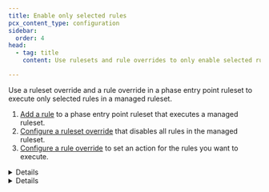 ```yaml
---
title: Enable only selected rules
pcx_content_type: configuration
sidebar:
  order: 4
head:
  - tag: title
    content: Use rulesets and rule overrides to only enable selected rules

---
```



Use a ruleset override and a rule override in a phase entry point ruleset to execute only selected rules in a managed ruleset.

1. [Add a rule](/ruleset-engine/basic-operations/deploy-rulesets/) to a phase entry point ruleset that executes a managed ruleset.
2. [Configure a ruleset override](/ruleset-engine/managed-rulesets/override-managed-ruleset/) that disables all rules in the managed ruleset.
3. [Configure a rule override](/ruleset-engine/managed-rulesets/override-managed-ruleset/) to set an action for the rules you want to execute.


<Details header="Example: Configure ruleset and rule overrides at the zone level">

The following `PUT` request uses the [Update ruleset](/ruleset-engine/rulesets-api/update/) operation at the zone level to execute only two rules from a managed ruleset in the `http_request_firewall_managed` phase.

In this example:

* `"id": "<MANAGED_RULESET_ID>"` adds a rule to the phase entry point ruleset to execute a managed ruleset for requests in the specified zone (`{zone_id}`).
* `"enabled": false` defines an override at the ruleset level to disable all rules in the managed ruleset.
* `"rules": [{"id": "<RULE_ID_1>", "action": "block", "enabled": true}, {"id": "<RULE_ID_2>", "action": "log", "enabled": true}]` defines a list of overrides at the rule level to enable two individual rules.

```bash
curl --request PUT \
https://api.cloudflare.com/client/v4/zones/{zone_id}/rulesets/phases/http_request_firewall_managed/entrypoint \
--header "Authorization: Bearer <API_TOKEN>" \
--header "Content-Type: application/json" \
--data '{
  "rules": [
    {
      "action": "execute",
      "expression": "true",
      "action_parameters": {
        "id": "<MANAGED_RULESET_ID>",
        "overrides": {
          "enabled": false,
          "rules": [
            {
              "id": "<RULE_ID_1>",
              "action": "block",
              "enabled": true
            },
            {
              "id": "<RULE_ID_2>",
              "action": "log",
              "enabled": true
            }
          ]
        }
      }
    }
  ]
}'
```


</Details>


<Details header="Example: Configure ruleset and rule overrides at the account level">

The following `PUT` request uses the [Update ruleset](/ruleset-engine/rulesets-api/update/) operation at the account level to execute only two rules from a managed ruleset in the `http_request_firewall_managed` phase.

In this example:

* `"id": "<MANAGED_RULESET_ID>"` adds a rule to the phase entry point ruleset to execute a managed ruleset for requests addressed to `example.com`.
* `"enabled": false` defines an override at the ruleset level to disable all rules in the managed ruleset.
* `"rules": [{"id": "<RULE_ID_1>", "action": "block", "enabled": true}, {"id": "<RULE_ID_2>", "action": "log", "enabled": true}]` defines a list of overrides at the rule level to enable two individual rules.

```bash
curl --request PUT \
https://api.cloudflare.com/client/v4/accounts/{account_id}/rulesets/phases/http_request_firewall_managed/entrypoint \
--header "Authorization: Bearer <API_TOKEN>" \
--header "Content-Type: application/json" \
--data '{
  "rules": [
    {
      "action": "execute",
      "expression": "cf.zone.name eq \"example.com\" and cf.zone.plan eq \"ENT\"",
      "action_parameters": {
        "id": "<MANAGED_RULESET_ID>",
        "overrides": {
          "enabled": false,
          "rules": [
            {
              "id": "<RULE_ID_1>",
              "action": "block",
              "enabled": true
            },
            {
              "id": "<RULE_ID_2>",
              "action": "log",
              "enabled": true
            }
          ]
        }
      }
    }
  ]
}'
```


</Details>
